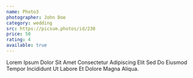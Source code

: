 ```yaml
---
name: Photo3
photographer: John Doe
category: wedding
src: https://picsum.photos/id/238
price: 50
rating: 4
available: true
---
```

Lorem Ipsum Dolor Sit Amet Consectetur Adipiscing Elit Sed Do Eiusmod Tempor Incididunt Ut Labore Et Dolore Magna Aliqua. 